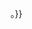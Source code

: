 {{Hatnote|本姓名的[[姓氏]]是'''{{{1}}}'''{{#if:{{{2|}}}|，而非'''{{{2}}}'''}}。}}<noinclude>

{{Documentation}}
</noinclude>